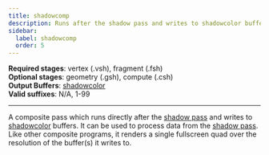 ```yaml
---
title: shadowcomp
description: Runs after the shadow pass and writes to shadowcolor buffers.
sidebar:
  label: shadowcomp
  order: 5
---
```


**Required stages**: vertex (.vsh), fragment (.fsh)  
**Optional stages**: geometry (.gsh), compute (.csh)  
**Output Buffers**: [shadowcolor](/current/reference/buffers/shadowcolor)  
**Valid suffixes**: N/A, 1-99

-------------------------------------------------

A composite pass which runs directly after the [shadow pass](/current/reference/programs/shadow) and writes to [shadowcolor](/current/reference/buffers/shadowcolor) buffers. It can be used to process data from the [shadow pass](/current/reference/programs/shadow). Like other composite programs, it renders a single fullscreen quad over the resolution of the buffer(s) it writes to.